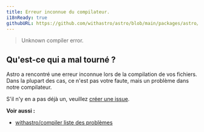 ```yaml
---
title: Erreur inconnue du compilateur.
i18nReady: true
githubURL: https://github.com/withastro/astro/blob/main/packages/astro/src/core/errors/errors-data.ts
---
```


> Unknown compiler error.

## Qu'est-ce qui a mal tourné ?
Astro a rencontré une erreur inconnue lors de la compilation de vos fichiers. Dans la plupart des cas, ce n'est pas votre faute, mais un problème dans notre compilateur.

S'il n'y en a pas déjà un, veuillez [créer une issue](https://astro.build/issues/compiler).

**Voir aussi :**
-  [withastro/compiler liste des problèmes](https://astro.build/issues/compiler)


